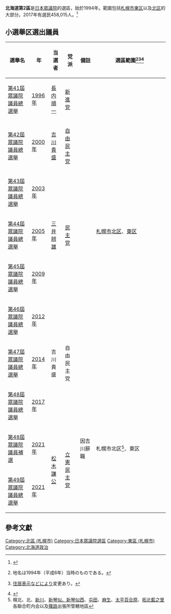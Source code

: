 {{日本眾議院選舉區
|北海道第2區
|image=[[File:衆議院小選挙区_北海道拡大枠.svg|250px]][[File:衆議院小選挙区_北海道石狩振興局.svg|250px]]<br /><!-- 檔案不存在 [[File:衆議院小選挙区_凡例.svg|300px]] -->}}

'''北海道第2區'''是[[日本|日本]][[日本眾議院|眾議院]]的選區，始於1994年。範圍包括[[札幌市|札幌市]][[東区_(札幌市)|東区]]以及[[北区_(札幌市)|北区]]的大部分。2017年有選民458,015人。<ref>{{Cite web |url=http://www.soumu.go.jp/senkyo/senkyo_s/data/index.html |title=日本總務省 |accessdate=2009-09-19 |archive-date=2018-10-05 |archive-url=https://web.archive.org/web/20181005012504/http://www.soumu.go.jp/senkyo/senkyo_s/data/index.html |dead-url=no }}</ref>

== 小選舉区選出議員 ==
{| class="wikitable"
!選舉名
!年
!当選者
!党派
!style="width:10%" |備註
!style="width:45%"|選區範圍<ref>{{Cite web|title=衆議院トップページ  >立法情報  >制定法律情報  >第131回国会　制定法律の一覧  >法律第百四号（平六・一一・二五）|url=https://www.shugiin.go.jp/internet/itdb_housei.nsf/html/houritsu/13119941125104.htm|accessdate=2021年9月30日|date=平成6年11月25日|publisher=[[衆議院|衆議院]]|archive-date=2021年12月30日|archive-url=https://web.archive.org/web/20211230142539/https://www.shugiin.go.jp/internet/itdb_housei.nsf/html/houritsu/13119941125104.htm}}地名は1994年（平成6年）当時のものである。</ref><ref>{{Cite web|title=衆議院トップページ  >立法情報  >制定法律情報  >第193回国会　制定法律の一覧  >衆議院議員選挙区画定審議会設置法及び公職選挙法の一部を改正する法律の一部を改正する法律 法律第五十八号（平二九・六・一六）|url=https://www.shugiin.go.jp/internet/itdb_housei.nsf/html/housei/19320170616058.htm|accessdate=2021年9月30日|date=平成29年6月16日|publisher=[[衆議院|衆議院]]|archive-date=2021年9月30日|archive-url=https://web.archive.org/web/20210930074237/https://www.shugiin.go.jp/internet/itdb_housei.nsf/html/housei/19320170616058.htm}}[[住居表示|住居表示]]などにより変更あり。</ref><ref>{{Cite web|title=北海道|url=https://www.soumu.go.jp/main_content/000240039.pdf|accessdate=2021-09-30|publisher=[[総務省|総務省]]|archive-date=2022-05-25|archive-url=https://web.archive.org/web/20220525000127/https://www.soumu.go.jp/main_content/000240039.pdf}}</ref>
|-
|[[第41屆日本眾議院議員總選舉|第41屆眾議院議員總選舉]]
|[[1996年|1996年]]
|[[長内順一|長内順一]]
|[[新進黨|新進党]]
|
| rowspan="7" |[[札幌市|札幌市]][[北區_(札幌市)|北区]]、[[東區_(札幌市)|東区]]
|-
|[[第42屆日本眾議院議員總選舉|第42屆眾議院議員總選舉]]
|[[2000年|2000年]]
|[[吉川貴盛|吉川貴盛]]
|[[自由民主党_(日本)|自由民主党]]
|
|-
|[[第43屆日本眾議院議員總選舉|第43屆眾議院議員總選舉]]
|[[2003年|2003年]]
| rowspan="3" |[[三井辨雄|三井辨雄]]
| rowspan="3" |[[民主党_(1998年)|民主党]]
|
|-
|[[第44屆日本眾議院議員總選舉|第44屆眾議院議員總選舉]]
|[[2005年|2005年]]
|
|-
|[[第45屆日本眾議院議員總選舉|第45屆眾議院議員總選舉]]
|[[2009年|2009年]]
|
|-
|[[第46屆日本眾議院議員總選舉|第46屆眾議院議員總選舉]]
|[[2012年|2012年]]
| rowspan="3" |吉川貴盛
| rowspan="3" |自由民主党
|
|-
|[[第47屆日本眾議院議員總選舉|第47屆眾議院議員總選舉]]
|[[2014年|2014年]]
|
|-
|[[第48屆日本眾議院議員總選舉|第48屆眾議院議員總選舉]]
|[[2017年|2017年]]
|
| rowspan="3" |札幌市北区<ref group="注">幌北、北、[[新川_(札幌市)|新川]]、[[新琴似|新琴似、新琴似西]]、[[屯田_(札幌市)|屯田]]、[[麻生_(札幌市)|麻生]]、[[太平_(札幌市)|太平百合原]]、[[藍之里|拓北藍之里]]各聯合町内会以及[[篠路|篠路]]出張所管轄地區</ref>、東区
|-
|[[2021年日本補選#北海道第2區|第48屆眾議院議員補選]]
|[[2021年|2021年]]
| rowspan="2" |[[松木謙公|松木謙公]]
| rowspan="2" |[[立憲民主黨_(日本2020年)|立憲民主党]]
|因吉川辭職
|-
|[[第49屆日本眾議院議員總選舉|第49屆眾議院議員總選舉]]
|[[2021年|2021年]]
|
|}

==參考文獻==
<div class="references-small">
<references />
</div>
<references group="注"/>
{{日本眾議院小選舉區一覽}}

[[Category:北區_(札幌市)|Category:北區 (札幌市)]]
[[Category:日本眾議院選區|Category:日本眾議院選區]]
[[Category:東區_(札幌市)|Category:東區 (札幌市)]]
[[Category:北海道政治|Category:北海道政治]]